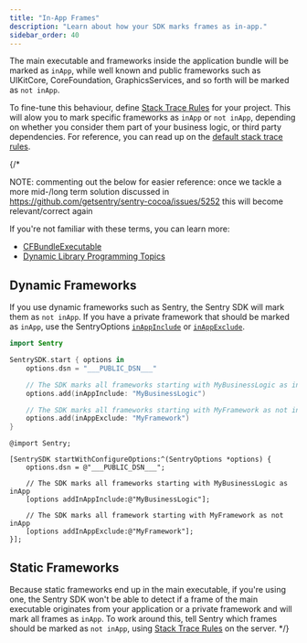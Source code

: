 ```yaml
---
title: "In-App Frames"
description: "Learn about how your SDK marks frames as in-app."
sidebar_order: 40
---
```


The main executable and frameworks inside the application bundle will be marked as `inApp`, while well known and public frameworks such as UIKitCore, CoreFoundation, GraphicsServices, and so forth will be marked as `not inApp`.

To fine-tune this behaviour, define [Stack Trace Rules](/concepts/data-management/event-grouping/stack-trace-rules/#stack-trace-rules) for your project. This will alow you to mark specific frameworks as `inApp` or `not inApp`, depending on whether you consider them part of your business logic, or third party dependencies. For reference, you can read up on the [default stack trace rules](https://github.com/getsentry/sentry/blob/20b05fc91a4ad6783bff1875327f4570bcfb5d00/src/sentry/grouping/enhancer/enhancement-configs/newstyle%402023-01-11.txt#L4).

{/*

NOTE: commenting out the below for easier reference: once we tackle a more mid-/long term solution discussed in https://github.com/getsentry/sentry-cocoa/issues/5252 this will become relevant/correct again

If you're not familiar with these terms, you can learn more:

- [CFBundleExecutable](https://developer.apple.com/documentation/bundleresources/information_property_list/cfbundleexecutable)
- [Dynamic Library Programming Topics](https://developer.apple.com/library/archive/documentation/DeveloperTools/Conceptual/DynamicLibraries/000-Introduction/Introduction.html)

## Dynamic Frameworks

If you use dynamic frameworks such as Sentry, the Sentry SDK will mark them as `not inApp`. If you have a private framework that should be marked as `inApp`, use the SentryOptions [`inAppInclude`](/platforms/apple/configuration/options/#inAppInclude) or [`inAppExclude`](/platforms/apple/configuration/options/#inAppExclude).


```swift {tabTitle:Swift}
import Sentry

SentrySDK.start { options in
    options.dsn = "___PUBLIC_DSN___"

    // The SDK marks all frameworks starting with MyBusinessLogic as inApp
    options.add(inAppInclude: "MyBusinessLogic")

    // The SDK marks all frameworks starting with MyFramework as not inApp
    options.add(inAppExclude: "MyFramework")
}
```

```objc {tabTitle:Objective-C}
@import Sentry;

[SentrySDK startWithConfigureOptions:^(SentryOptions *options) {
    options.dsn = @"___PUBLIC_DSN___";

    // The SDK marks all frameworks starting with MyBusinessLogic as inApp
    [options addInAppInclude:@"MyBusinessLogic"];

    // The SDK marks all framework starting with MyFramework as not inApp
    [options addInAppExclude:@"MyFramework"];
}];
```

## Static Frameworks

Because static frameworks end up in the main executable, if you're using one, the Sentry SDK won't be able to detect if a frame of the main executable
originates from your application or a private framework and will mark all frames as `inApp`. To work around this, tell Sentry which frames should be marked as `not inApp`, using [Stack Trace Rules](/concepts/data-management/event-grouping/stack-trace-rules/#stack-trace-rules) on the server. */}
